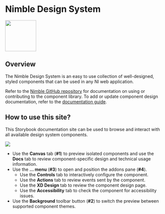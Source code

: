 
<Meta title="Getting Started" />

# Nimble Design System

<img src={nimbleLogo} width="100px"/>

## Overview

The Nimble Design System is an easy to use collection of well-designed, 
styled components that can be used in any NI web application. 

Refer to the 
[Nimble GitHub repository](https://github.com/ni/nimble) for documentation on using or 
contributing to the component library. To add or update component design documentation, 
refer to the [documentation guide](https://github.com/ni/nimble/tree/main/packages/nimble-components/docs/creating-storybook-component-documentation). 

## How to use this site?

This Storybook documentation site can be used to browse and interact with all available 
design system components. 

<img src={overviewImage} />

- Use the **Canvas** tab (**#1**) to preview isolated components and use the **Docs** tab to review 
component-specific design and technical usage information. 
- Use the **… menu** (**#3**) to open and position the addons pane (**#4**). 
    - Use the **Controls** tab to interactively configure the component.
    - Use the **Actions** tab to review events sent by the component.
    - Use the **XD Design** tab to review the component design page.
    - Use the **Accessibility** tab to check the component for accessibility issues.
- Use the **Background** toolbar button (**#2**) to switch the preview between supported component themes.